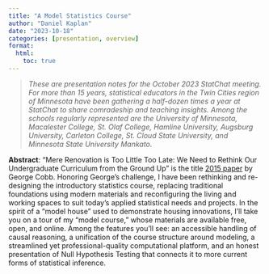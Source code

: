 ```yaml
---
title: "A Model Statistics Course"
author: "Daniel Kaplan"
date: "2023-10-18"
categories: [presentation, overview]
format:
  html:
    toc: true
---
```


> *These are presentation notes for the October 2023 StatChat meeting. For more than 15 years, statistical educators in the Twin Cities region of Minnesota have been gathering a half-dozen times a year at StatChat to share comradeship and teaching insights. Among the schools regularly represented are the University of Minnesota, Macalester College, St. Olaf College, Hamline University, Augsburg University, Carleton College, St. Cloud State University, and Minnesota State University Mankato.*

**Abstract**: "Mere Renovation is Too Little Too Late: We Need to Rethink Our Undergraduate Curriculum from the Ground Up" is the title [2015 paper](https://nhorton.people.amherst.edu/mererenovation/) by George Cobb. Honoring George's challenge, I have been rethinking and re-designing the introductory statistics course, replacing traditional foundations using modern materials and reconfiguring the living and working spaces to suit today's applied statistical needs and projects. In the spirit of a "model house" used to demonstrate housing innovations, I'll take you on a tour of my "model course," whose materials are available free, open, and online. Among the features you'll see: an accessible handling of causal reasoning, a unification of the course structure around modeling, a streamlined yet professional-quality computational platform, and an honest presentation of Null Hypothesis Testing that connects it to more current forms of statistical inference.

